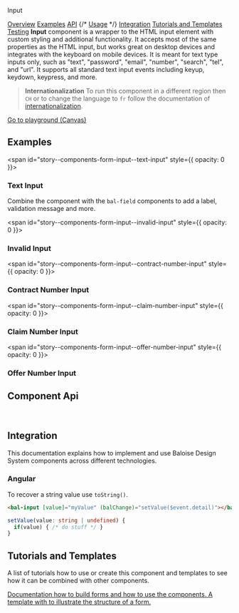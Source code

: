 
<bal-doc-banner id="story--components-form-input--basic">Input</bal-doc-banner>

<bal-doc-tabs>
  <a href="#story--components-form-input--basic">Overview</a>
  <a href="#examples">Examples</a>
  <a href="#component-api">API</a>
  {/* <a href="#usage">Usage</a> */}
  <a href="#integration">Integration</a>
  <a href="#tutorials-and-templates">Tutorials and Templates</a>
  <a href="#testing">Testing</a>
</bal-doc-tabs>

<bal-doc-lead>
  <b>Input</b> component is a wrapper to the HTML input element with custom styling and additional functionality. It
  accepts most of the same properties as the HTML input, but works great on desktop devices and integrates with the
  keyboard on mobile devices. It is meant for text type inputs only, such as "text", "password", "email", "number",
  "search", "tel", and "url". It supports all standard text input events including keyup, keydown, keypress, and more.
</bal-doc-lead>

> **Internationalization** To run this component in a different region then `CH` or to change the language to `fr` follow the documentation of [internationalization](?path=/docs/getting-started-internationalization--page).

<Canvas withSource="open">
  <Story id="components-form-input--basic" />
</Canvas>

<bal-doc-app>
  <bal-button-group class="mb-6" position="center">
    <a class="button is-primary" href="?path=/story/components-form-input--basic">
      Go to playground (Canvas)
    </a>
  </bal-button-group>
</bal-doc-app>

## Examples

<span id="story--components-form-input--text-input" style={{ opacity: 0 }}></span>

### Text Input

Combine the component with the `bal-field` components to add a label, validation message and more.

<Canvas>
  <Story id="components-form-input--text-input" />
</Canvas>

<span id="story--components-form-input--invalid-input" style={{ opacity: 0 }}></span>

### Invalid Input

<Canvas>
  <Story id="components-form-input--invalid-input" />
</Canvas>

<span id="story--components-form-input--contract-number-input" style={{ opacity: 0 }}></span>

### Contract Number Input

<Canvas>
  <Story id="components-form-input--contract-number-input" />
</Canvas>

<span id="story--components-form-input--claim-number-input" style={{ opacity: 0 }}></span>

### Claim Number Input

<Canvas>
  <Story id="components-form-input--claim-number-input" />
</Canvas>

<span id="story--components-form-input--offer-number-input" style={{ opacity: 0 }}></span>

### Offer Number Input

<Canvas>
  <Story id="components-form-input--offer-number-input" />
</Canvas>

## Component Api


<Description markdown={readme} />

<br />

## Integration

This documentation explains how to implement and use Baloise Design System components across different technologies.

<bal-doc-link-list>
  <a href="?path=/docs/getting-started-html5-overview--page">
    <bal-doc-link-list-item template="html5"></bal-doc-link-list-item>
  </a>
  <a href="?path=/docs/getting-started-vue-overview--page">
    <bal-doc-link-list-item template="vue"></bal-doc-link-list-item>
  </a>
  <a href="?path=/docs/getting-started-angular-overview--page">
    <bal-doc-link-list-item template="angular"></bal-doc-link-list-item>
  </a>
  <a href="?path=/docs/getting-started-react-overview--page">
    <bal-doc-link-list-item template="react"></bal-doc-link-list-item>
  </a>
</bal-doc-link-list>

### Angular

To recover a string value use `toString()`.

```html
<bal-input [value]="myValue" (balChange)="setValue($event.detail)"></bal-input>
```

```typescript
setValue(value: string | undefined) {
  if(value) { /* do stuff */ }
}
```

## Tutorials and Templates

A list of tutorials how to use or create this component and templates to see how it can
be combined with other components.


<bal-doc-link-list one-column>
  <a href="?path=/story/implementation-form--page">
    <bal-doc-link-list-item image={IconDocument} subject="Form Tutorial">
      Documentation how to build forms and how to use the components.
    </bal-doc-link-list-item>
  </a>
  <a href="?path=/story/design-common-templates--contact-form">
    <bal-doc-link-list-item image={IconAccount} subject="Template Contact Form">
      A template with to illustrate the structure of a form.
    </bal-doc-link-list-item>
  </a>
</bal-doc-link-list>


<Description markdown={testing} />

<bal-doc-github link="/components/form/bal-input/stories/bal-input.docs.mdx"></bal-doc-github>
